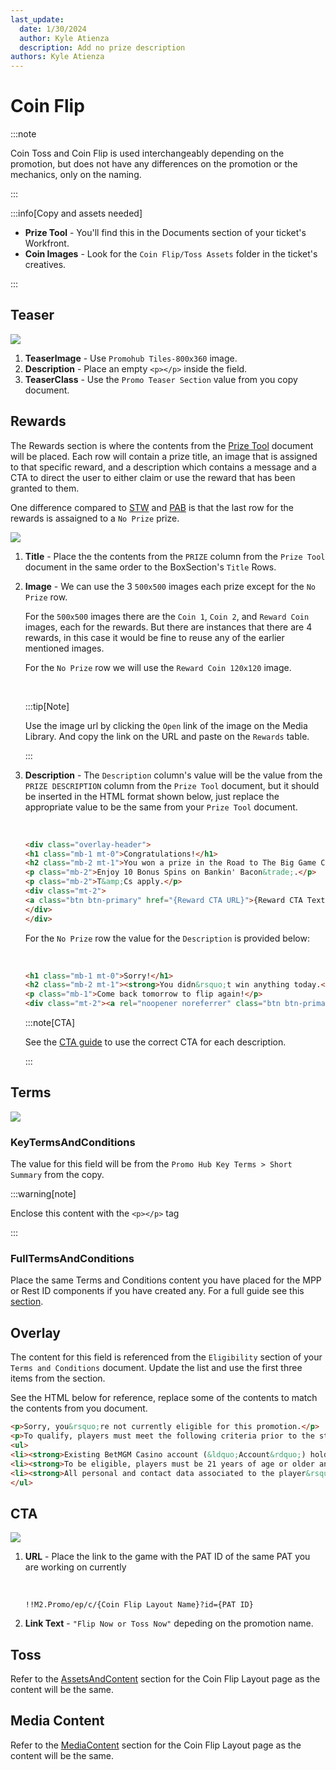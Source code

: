 ```yaml
---
last_update:
  date: 1/30/2024
  author: Kyle Atienza
  description: Add no prize description
authors: Kyle Atienza
---
```




# Coin Flip

:::note

Coin Toss and Coin Flip is used interchangeably depending on the promotion, but does not have any differences on the promotion or the mechanics, only on the naming.

:::

:::info[Copy and assets needed]

- **Prize Tool** - You'll find this in the Documents section of your ticket's Workfront.
- **Coin Images** - Look for the `Coin Flip/Toss Assets` folder in the ticket's creatives.

:::

## Teaser

<img className="mt-3 mb-5" src={teaser} />


1. **TeaserImage** - Use `Promohub Tiles-800x360` image.
2. **Description** - Place an empty `<p></p>` inside the field.
3. **TeaserClass** - Use the `Promo Teaser Section` value from you copy document.

## Rewards

The Rewards section is where the contents from the [Prize Tool](./documents#prize-tool) document will be placed. Each row will contain a prize title, an image that is assigned to that specific reward, and a description which contains a message and a CTA to direct the user to either claim or use the reward that has been granted to them.

One difference compared to [STW](./pat-eds-stw) and [PAB](./pat-eds-pab) is that the last row for the rewards is assaigned to a `No Prize` prize.

<img className="mt-3 mb-5" src={rewards} />

1. **Title** - Place the the contents from the `PRIZE` column from the `Prize Tool` document in the same order to the BoxSection's `Title` Rows.


2. **Image** - We can use the 3 `500x500` images each prize except for the `No Prize` row. 

    For the `500x500` images there are the `Coin 1`, `Coin 2`, and `Reward Coin` images, each for the rewards. But there are instances that there are 4 rewards, in this case it would be fine to reuse any of the earlier mentioned images.

    For the `No Prize` row we will use the `Reward Coin 120x120` image.

    <br />

    :::tip[Note]

    Use the image url by clicking the `Open` link of the image on the Media Library. And copy the link on the URL and paste on the `Rewards` table.

    :::

3. **Description** - The `Description` column's value will be the value from the `PRIZE DESCRIPTION` column from the `Prize Tool` document, but it should be inserted in the HTML format shown below, just replace the appropriate value to be the same from your `Prize Tool` document.
    
    <br />

    ```html
    <div class="overlay-header">
    <h1 class="mb-1 mt-0">Congratulations!</h1>
    <h2 class="mb-2 mt-1">You won a prize in the Road to The Big Game Coin Flip promotion.</h2>
    <p class="mb-2">Enjoy 10 Bonus Spins on Bankin' Bacon&trade;.</p>
    <p class="mb-2">T&amp;Cs apply.</p>
    <div class="mt-2">
    <a class="btn btn-primary" href="{Reward CTA URL}">{Reward CTA Text}</a>
    </div>
    </div>
    ```

    For the `No Prize` row the value for the `Description` is provided below:

    <br />

    ```html
    <h1 class="mb-1 mt-0">Sorry!</h1>
    <h2 class="mb-2 mt-1"><strong>You didn&rsquo;t win anything today.</strong></h2>
    <p class="mb-1">Come back tomorrow to flip again!</p>
    <div class="mt-2"><a rel="noopener noreferrer" class="btn btn-primary" href="!!M2.CasinoHome">Home</a></div>
    ```

    :::note[CTA]

    See the [CTA guide](./cta) to use the correct CTA for each description.

    :::

## Terms

<img className="mt-3 mb-5" src={terms} />

### KeyTermsAndConditions

The value for this field will be from the `Promo Hub Key Terms > Short Summary` from the copy.

:::warning[note]

Enclose this content with the `<p></p>` tag

:::

### FullTermsAndConditions

Place the same Terms and Conditions content you have placed for the MPP or Rest ID components if you have created any. For a full guide see this [section](./documents#terms-and-conditions).

## Overlay

The content for this field is referenced from the `Eligibility` section of your `Terms and Conditions` document. Update the list and use the first three items from the section. 

See the HTML below for reference, replace some of the contents to match the contents from you document.

```html
<p>Sorry, you&rsquo;re not currently eligible for this promotion.</p>
<p>To qualify, players must meet the following criteria prior to the start of today&rsquo;s promotion:</p>
<ul>
<li><strong>Existing BetMGM Casino account (&ldquo;Account&rdquo;) holders.</strong></li>
<li><strong>To be eligible, players must be 21 years of age or older and playing physically within the state of Pennsylvania, not be on an exclusion or self-exclusion list, and not otherwise be an Unauthorized Person (as defined in the Terms of Service).</strong></li>
<li><strong>All personal and contact data associated to the player&rsquo;s account must be verifiable.</strong></li>
</ul>
```


## CTA

<img className="mt-3 mb-5" src={cta} />

1. **URL** - Place the link to the game with the PAT ID of the same PAT you are working on currently

    <br/>

    ```
    !!M2.Promo/ep/c/{Coin Flip Layout Name}?id={PAT ID}
    ```

2. **Link Text** - `"Flip Now or Toss Now"` depeding on the promotion name.

## Toss

Refer to the [AssetsAndContent](./engagements-coin#step-2-edit-assetsandcontent) section for the Coin Flip Layout page as the content will be the same.
 
## Media Content

Refer to the [MediaContent](./engagements-coin#media-content) section for the Coin Flip Layout page as the content will be the same.